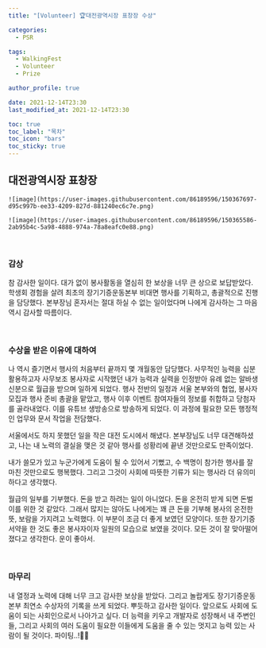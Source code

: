 ```yaml
---
title: "[Volunteer] 🏆대전광역시장 표창장 수상"

categories:
  - PSR

tags:
  - WalkingFest
  - Volunteer
  - Prize

author_profile: true

date: 2021-12-14T23:30
last_modified_at: 2021-12-14T23:30

toc: true
toc_label: "목차"
toc_icon: "bars"
toc_sticky: true
---
```


## 대전광역시장 표창장

`![image](https://user-images.githubusercontent.com/86189596/150367697-d95c997b-ee33-4209-827d-881240ec6c7e.png)`

`![image](https://user-images.githubusercontent.com/86189596/150365586-2ab95b4c-5a98-4888-974a-78a8eafc0e88.png)`

<br />

### 감상

참 감사한 일이다. 대가 없이 봉사활동을 열심히 한 보상을 너무 큰 상으로 보답받았다. 학생회 경험을 살려 최초의 장기기증운동본부 비대면 행사를 기획하고, 총괄적으로 진행을 담당했다. 본부장님 혼자서는 절대 하실 수 없는 일이었다며 나에게 감사하는 그 마음 역시 감사할 따름이다.

<br />

### 수상을 받은 이유에 대하여

나 역시 즐기면서 행사의 처음부터 끝까지 몇 개월동안 담당했다. 사무적인 능력을 십분 활용하고자 사무보조 봉사자로 시작했던 내가 능력과 실력을 인정받아 유례 없는 알바생 신분으로 월급을 받으며 일하게 되었다. 행사 전반의 일정과 서울 본부와의 협업, 봉사자 모집과 행사 준비 총괄을 맡았고, 행사 이후 이벤트 참여자들의 정보를 취합하고 당첨자를 골라내었다. 이를 유튜브 생방송으로 방송하게 되었다. 이 과정에 필요한 모든 행정적인 업무와 문서 작업을 전담했다.

서울에서도 하지 못했던 일을 작은 대전 도시에서 해냈다. 본부장님도 너무 대견해하셨고, 나는 내 노력의 결실을 맺은 것 같아 행사를 성황리에 끝낸 것만으로도 만족이었다.

내가 쓸모가 있고 누군가에게 도움이 될 수 있어서 기뻤고, 수 백명이 참가한 행사를 잘 마친 것만으로도 행복했다. 그리고 그것이 사회에 따뜻한 기류가 되는 행사라 더 유의미하다고 생각했다.

월급의 일부를 기부했다. 돈을 받고 하려는 일이 아니었다. 돈을 온전히 받게 되면 돈벌이를 위한 것 같았다. 그래서 많지는 않아도 나에게는 꽤 큰 돈을 기부해 봉사의 온전한 뜻, 보람을 가지려고 노력했다. 이 부분이 조금 더 좋게 보였던 모양이다. 또한 장기기증 서약을 한 것도 좋은 봉사자이자 일원의 모습으로 보였을 것이다. 모든 것이 잘 맞아떨어졌다고 생각한다. 운이 좋아서.

<br />

### 마무리

내 열정과 노력에 대해 너무 크고 감사한 보상을 받았다. 그리고 놀랍게도 장기기증운동본부 최연소 수상자의 기록을 쓰게 되었다. 뿌듯하고 감사한 일이다. 앞으로도 사회에 도움이 되는 사회인으로서 나아가고 싶다. 더 능력을 키우고 개발자로 성장해서 내 주변인들, 그리고 사회의 여러 도움이 필요한 이들에게 도움을 줄 수 있는 멋지고 능력 있는 사람이 될 것이다. 파이팅..!💪💪
